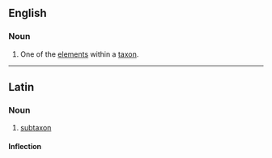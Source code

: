 ==English==

===Noun===
{{en-noun|subtaxa}}

# {{context|taxonomy|lang=en}} One of the [[elements]] within a [[taxon]].

----

==Latin==

===Noun===
{{la-noun|subtaxon|subtaxi|subtaxī|n|second}}

# [[#English|subtaxon]]

====Inflection====
{{la-decl-2nd-Greek-N|subtax}}